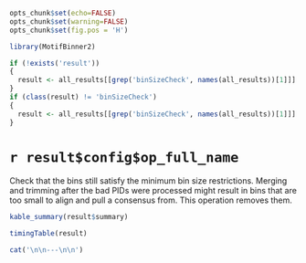 ```r
opts_chunk$set(echo=FALSE)
opts_chunk$set(warning=FALSE)
opts_chunk$set(fig.pos = 'H')

library(MotifBinner2)

if (!exists('result'))
{
  result <- all_results[[grep('binSizeCheck', names(all_results))[1]]]
}
if (class(result) != 'binSizeCheck')
{
  result <- all_results[[grep('binSizeCheck', names(all_results))[1]]]
}
```

# `r result$config$op_full_name`

Check that the bins still satisfy the minimum bin size restrictions. Merging and trimming after the bad PIDs were processed might result in bins that are too small to align and pull a consensus from. This operation removes them.

```r
kable_summary(result$summary)

timingTable(result)
```

```r
cat('\n\n---\n\n')
```

